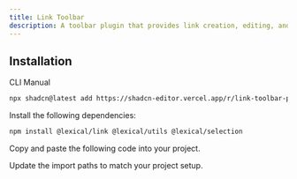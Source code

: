 ```yaml
---
title: Link Toolbar
description: A toolbar plugin that provides link creation, editing, and removal functionality with URL validation.
---
```


<ComponentPreview
  name="link-toolbar-plugin-demo"
  className="[&_.preview>[data-orientation=vertical]]:sm:max-w-[70%]"
  description="A toolbar plugin that provides link creation, editing, and removal functionality with URL validation."
/>

## Installation

<Tabs defaultValue="cli">

<TabsList>
  <TabsTrigger value="cli">CLI</TabsTrigger>
  <TabsTrigger value="manual">Manual</TabsTrigger>
</TabsList>

<TabsContent value="cli">

```bash
npx shadcn@latest add https://shadcn-editor.vercel.app/r/link-toolbar-plugin.json
```

</TabsContent>

<TabsContent value="manual">

<Steps>

<Step>Install the following dependencies:</Step>

```bash
npm install @lexical/link @lexical/utils @lexical/selection
```

<Step>Copy and paste the following code into your project.</Step>

<ComponentSource name="link-toolbar-plugin" />

<Step>Update the import paths to match your project setup.</Step>

</Steps>

</TabsContent>

</Tabs>